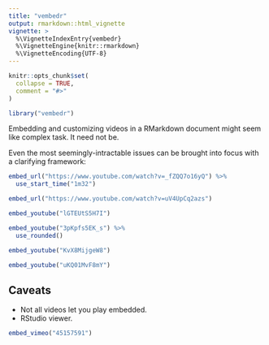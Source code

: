 ```yaml
---
title: "vembedr"
output: rmarkdown::html_vignette
vignette: >
  %\VignetteIndexEntry{vembedr}
  %\VignetteEngine{knitr::rmarkdown}
  %\VignetteEncoding{UTF-8}
---
```


```r
knitr::opts_chunk$set(
  collapse = TRUE,
  comment = "#>"
)
```

```r
library("vembedr")
```

Embedding and customizing videos in a RMarkdown document might seem like complex task. It need not be.

Even the most seemingly-intractable issues can be brought into focus with a clarifying framework:

```r
embed_url("https://www.youtube.com/watch?v=_fZQQ7o16yQ") %>%
  use_start_time("1m32")
```



```r
embed_url("https://www.youtube.com/watch?v=uV4UpCq2azs")
```


```r
embed_youtube("lGTEUtS5H7I")
```

```r
embed_youtube("3pKpfs5EK_s") %>%
  use_rounded()
```

```r
embed_youtube("KvX8MijgeW8")
```

```r
embed_youtube("uKQ01MvF8mY")
```

## Caveats

- Not all videos let you play embedded.
- RStudio viewer.

```r
embed_vimeo("45157591")
```
